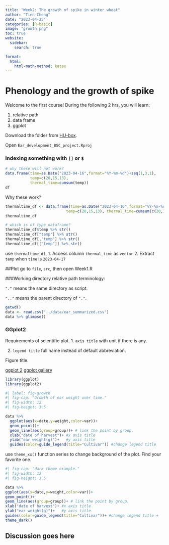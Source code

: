 ```yaml
---
title: "Week2: The growth of spike in winter wheat"
author: "Tien-Cheng"
date: "2023-04-25"
categories: [R-basic]
image: "growth.png"
toc: true
website: 
  sidebar:
    search: true

format:
  html: 
    html-math-method: katex
---
```


# Phenology and the growth of spike

Welcome to the first course! During the following 2 hrs, you will learn:

::: callout-note
1.  relative path
2.  data frame
2.  ggplot
:::

Download the folder from [HU-box](https://box.hu-berlin.de/d/fc7db144021a4a35a086/).

Open `Ear_development_BSC_project.Rproj`

### Indexing something with `[]` or `$`

```r
# why these will not work?
data.frame(time=as.Date("2023-04-16",format="%Y-%m-%d")+seq(1,3,1),
           temp=c(20,15,13), 
           thermal_time=cumsum(temp))
df
```

Why these work?
  
  ```r
thermaltime_df <- data.frame(time=as.Date("2023-04-16",format="%Y-%m-%d")+seq(1,3,1),
                             temp=c(20,15,13), thermal_time=cumsum(c(20,15,13)))
thermaltime_df
```

```r
# which is of type dataframe?
thermaltime_df$temp %>% str()
thermaltime_df["temp"] %>% str()
thermaltime_df[,"temp"] %>% str()
thermaltime_df[["temp"]] %>% str()
```

::: callout-challenge
use `thermaltime_df`, 1. Access column `thermal_time` as `vector` 2. Extract `temp` when `time` is `2023-04-17`
:::
  
  ##Plot go to `file`, `src`, then open Week1.R
  
  ###Working directory relative path terminology:
  
  `"."` means the same directory as script.

`".."` means the parent directory of `"."`.

```r
getwd()
data <- read.csv("../data/ear_summarized.csv")
data %>% glimpse()
```

### GGplot2

Requirements of scientific plot. 1. `axis title` with unit if there is any.

2.  `legend title` full name instead of default abbreviation.

Figure title.

[ggplot 2](https://ggplot2.tidyverse.org) [ggplot gallery](https://r-graph-gallery.com)

```r
library(ggplot)
library(ggplot2)
```

```r
#| label: fig-growth
#| fig-cap: "Growth of ear weight over time."
#| fig-width: 12
#| fig-height: 3.5

data %>% 
  ggplot(aes(x=date,y=weight,color=var))+
  geom_point()+
  geom_line(aes(group=group))+ # link the point by group.
  xlab("date of harvest")+ #x axis title
  ylab("ear weight(g)")+   #y axis title
  guides(color=guide_legend(title="Cultivar")) #change legend title 
```

::: callout-challenge
use `theme_xx()` function series to change background of the plot. Find your favorite one.
:::
  
  ```r
#| fig-cap: "dark theme example."
#| fig-width: 12
#| fig-height: 3.5

data %>% 
  ggplot(aes(x=date,y=weight,color=var))+
  geom_point()+
  geom_line(aes(group=group))+ # link the point by group.
  xlab("date of harvest")+ #x axis title
  ylab("ear weight(g)")+   #y axis title
  guides(color=guide_legend(title="Cultivar"))+ #change legend title +
  theme_dark()
```
## Discussion goes here

